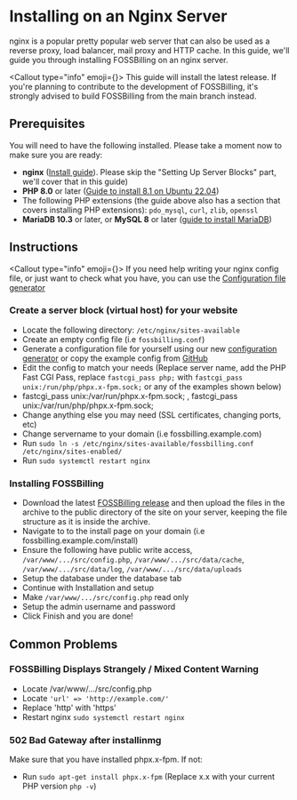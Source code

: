 
# <FontAwesomeIcon icon={faServer} /> Installing on an Nginx Server
nginx is a popular pretty popular web server that can also be used as a reverse proxy, load balancer, mail proxy and HTTP cache. In this guide, we'll guide you through installing FOSSBilling on an nginx server.

<Callout type="info" emoji={<FontAwesomeIcon icon={faCircleInfo} />}>
  This guide will install the latest release. If you're planning to contribute to the development of FOSSBilling, it's strongly advised to build FOSSBilling from the main branch instead.
</Callout>

## Prerequisites
You will need to have the following installed. Please take a moment now to make sure you are ready:
* **nginx** ([Install guide](https://www.digitalocean.com/community/tutorial_collections/how-to-install-nginx)). Please skip the "Setting Up Server Blocks" part, we'll cover that in this guide)
* **PHP 8.0** or later ([Guide to install 8.1 on Ubuntu 22.04](https://www.digitalocean.com/community/tutorials/how-to-install-php-8-1-and-set-up-a-local-development-environment-on-ubuntu-22-04))
* The following PHP extensions (the guide above also has a section that covers installing PHP extensions): `pdo_mysql`, `curl`, `zlib`, `openssl`
* **MariaDB 10.3** or later, or **MySQL 8** or later ([guide to install MariaDB](https://www.digitalocean.com/community/tutorial_collections/how-to-install-mariadb)) 

## Instructions

<Callout type="info" emoji={<FontAwesomeIcon icon={faCircleInfo} />}>
  If you need help writing your nginx config file, or just want to check what you have, you can use the [Configuration file generator](https://config.fossbilling.org/)
</Callout>

### Create a server block (virtual host) for your website
* Locate the following directory: `/etc/nginx/sites-available`
* Create an empty config file (i.e `fossbilling.conf`)
* Generate a configuration file for yourself using our new [configuration generator](https://config.fossbilling.org) or copy the example config from [GitHub](https://github.com/FOSSBilling/FOSSBilling/blob/main/data/nginx.conf)
* Edit the config to match your needs (Replace server name, add the PHP Fast CGI Pass, replace `fastcgi_pass php;` with `fastcgi_pass unix:/run/php/phpx.x-fpm.sock;` or any of the examples shown below)
* fastcgi_pass unix:/var/run/phpx.x-fpm.sock; , fastcgi_pass unix:/var/run/php/phpx.x-fpm.sock;
* Change anything else you may need (SSL certificates, changing ports, etc)
* Change servername to your domain (i.e fossbilling.example.com)
* Run `sudo ln -s /etc/nginx/sites-available/fossbilling.conf /etc/nginx/sites-enabled/`
* Run `sudo systemctl restart nginx`

### Installing FOSSBilling
* Download the latest [FOSSBilling release](https://fossbilling.org/downloads/stable) and then upload the files in the archive to the public directory of the site on your server, keeping the file structure as it is inside the archive.  
* Navigate to  to the install page on your domain (i.e fossbilling.example.com/install) 
* Ensure the following have public write access, `/var/www/.../src/config.php`, `/var/www/.../src/data/cache`, `/var/www/.../src/data/log`, `/var/www/.../src/data/uploads`
* Setup the database under the database tab
* Continue with Installation and setup
* Make `/var/www/.../src/config.php` read only
* Setup the admin username and password
* Click Finish and you are done!

## Common Problems

### FOSSBilling Displays Strangely / Mixed Content Warning
* Locate /var/www/.../src/config.php
* Locate `'url' => 'http://example.com/'` 
* Replace 'http' with 'https'
* Restart nginx ` sudo systemctl restart nginx ` 

### 502 Bad Gateway after installinmg
Make sure that you have installed phpx.x-fpm. If not:
* Run `sudo apt-get install phpx.x-fpm` (Replace x.x with your current PHP version `php -v`)
